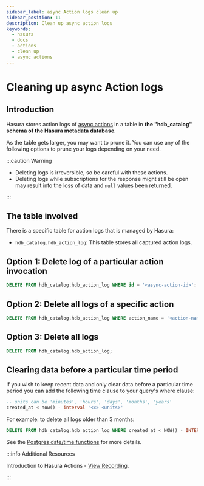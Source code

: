 ```yaml
---
sidebar_label: async Action logs clean up
sidebar_position: 11
description: Clean up async action logs
keywords:
  - hasura
  - docs
  - actions
  - clean up
  - async actions
---
```


# Cleaning up async Action logs

## Introduction

Hasura stores action logs of [async actions](/actions/async-actions.mdx) in a table
in **the "hdb_catalog" schema of the Hasura metadata database**.

As the table gets larger, you may want to prune it. You can use any of the following options to prune your logs depending on
your need.

:::caution Warning

- Deleting logs is irreversible, so be careful with these actions.
- Deleting logs while subscriptions for the response might still be
  open may result into the loss of data and `null` values been
  returned.

:::

## The table involved

There is a specific table for action logs that is managed by Hasura:

- `hdb_catalog.hdb_action_log`: This table stores all captured action logs.

## Option 1: Delete log of a particular action invocation

```sql
DELETE FROM hdb_catalog.hdb_action_log WHERE id = '<async-action-id>';
```

## Option 2: Delete all logs of a specific action

```sql
DELETE FROM hdb_catalog.hdb_action_log WHERE action_name = '<action-name>';
```

## Option 3: Delete all logs

```sql
DELETE FROM hdb_catalog.hdb_action_log;
```

## Clearing data before a particular time period

If you wish to keep recent data and only clear data before a particular time period
you can add the following time clause to your query's where clause:

```sql
-- units can be 'minutes', 'hours', 'days', 'months', 'years'
created_at < now() - interval '<x> <units>'
```

For example: to delete all logs older than 3 months:

```sql
DELETE FROM hdb_catalog.hdb_action_log WHERE created_at < NOW() - INTERVAL '3 months';
```

See the [Postgres date/time functions](https://www.postgresql.org/docs/current/functions-datetime.html) for more details.


:::info Additional Resources

Introduction to Hasura Actions - [View Recording](https://hasura.io/events/webinar/hasura-actions/?pg=docs&plcmt=body&cta=view-recording&tech=).

:::
